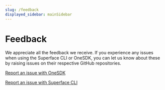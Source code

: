 ```yaml
---
slug: /feedback
displayed_sidebar: mainSidebar
---
```


# Feedback

We appreciate all the feedback we receive. If you experience any issues when using the Superface CLI or OneSDK, you can let us know about these by raising issues on their respective GitHub repositories.

[Report an issue with OneSDK](https://github.com/superfaceai/one-sdk/issues)

[Report an issue with Superface CLI](https://github.com/superfaceai/cli)
